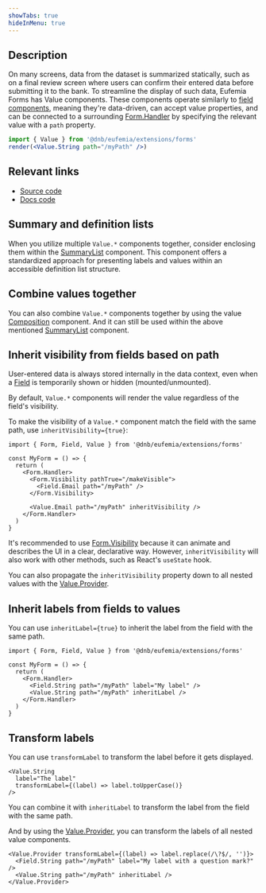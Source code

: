 ```yaml
---
showTabs: true
hideInMenu: true
---
```



## Description

On many screens, data from the dataset is summarized statically, such as on a final review screen where users can confirm their entered data before submitting it to the bank. To streamline the display of such data, Eufemia Forms has Value components. These components operate similarly to [field components](/uilib/extensions/forms/all-fields/), meaning they're data-driven, can accept value properties, and can be connected to a surrounding [Form.Handler](/uilib/extensions/forms/Form/Handler) by specifying the relevant value with a `path` property.

```jsx
import { Value } from '@dnb/eufemia/extensions/forms'
render(<Value.String path="/myPath" />)
```

## Relevant links

- [Source code](https://github.com/dnbexperience/eufemia/tree/main/packages/dnb-eufemia/src/extensions/forms/Value)
- [Docs code](https://github.com/dnbexperience/eufemia/tree/main/packages/dnb-design-system-portal/src/docs/uilib/extensions/forms/Value)

## Summary and definition lists

When you utilize multiple `Value.*` components together, consider enclosing them within the [SummaryList](/uilib/extensions/forms/Value/SummaryList/) component. This component offers a standardized approach for presenting labels and values within an accessible definition list structure.

<SummaryList />

## Combine values together

You can also combine `Value.*` components together by using the value [Composition](/uilib/extensions/forms/Value/Composition/) component. And it can still be used within the above mentioned [SummaryList](/uilib/extensions/forms/Value/SummaryList/) component.

<Composition />

## Inherit visibility from fields based on path

User-entered data is always stored internally in the data context, even when a [Field](/uilib/extensions/forms/all-fields/) is temporarily shown or hidden (mounted/unmounted).

By default, `Value.*` components will render the value regardless of the field's visibility.

To make the visibility of a `Value.*` component match the field with the same path, use `inheritVisibility={true}`:

```tsx
import { Form, Field, Value } from '@dnb/eufemia/extensions/forms'

const MyForm = () => {
  return (
    <Form.Handler>
      <Form.Visibility pathTrue="/makeVisible">
        <Field.Email path="/myPath" />
      </Form.Visibility>

      <Value.Email path="/myPath" inheritVisibility />
    </Form.Handler>
  )
}
```

It's recommended to use [Form.Visibility](/uilib/extensions/forms/Form/Visibility/) because it can animate and describes the UI in a clear, declarative way. However, `inheritVisibility` will also work with other methods, such as React's `useState` hook.

You can also propagate the `inheritVisibility` property down to all nested values with the [Value.Provider](/uilib/extensions/forms/Value/Provider/).

## Inherit labels from fields to values

You can use `inheritLabel={true}` to inherit the label from the field with the same path.

```tsx
import { Form, Field, Value } from '@dnb/eufemia/extensions/forms'

const MyForm = () => {
  return (
    <Form.Handler>
      <Field.String path="/myPath" label="My label" />
      <Value.String path="/myPath" inheritLabel />
    </Form.Handler>
  )
}
```

## Transform labels

You can use `transformLabel` to transform the label before it gets displayed.

```tsx
<Value.String
  label="The label"
  transformLabel={(label) => label.toUpperCase()}
/>
```

You can combine it with `inheritLabel` to transform the label from the field with the same path.

And by using the [Value.Provider](/uilib/extensions/forms/Value/Provider/), you can transform the labels of all nested value components.

```tsx
<Value.Provider transformLabel={(label) => label.replace(/\?$/, '')}>
  <Field.String path="/myPath" label="My label with a question mark?" />
  <Value.String path="/myPath" inheritLabel />
</Value.Provider>
```
